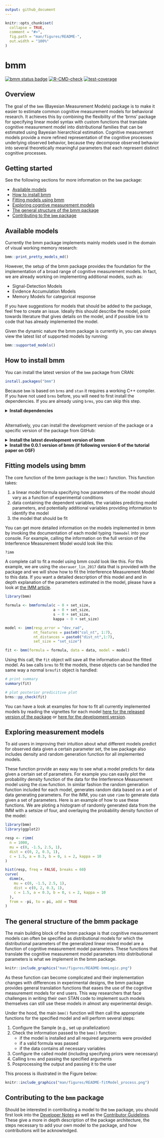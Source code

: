 ```yaml
---
output: github_document
---
```

<!-- README.md is generated from README.Rmd. Please edit that file -->
```r
knitr::opts_chunk$set(
  collapse = TRUE,
  comment = "#>",
  fig.path = "man/figures/README-",
  out.width = "100%"
)
```
# bmm   <!-- badges: start -->
[![bmm status badge](https://popov-lab.r-universe.dev/badges/bmm)](https://popov-lab.r-universe.dev/bmm)
[![R-CMD-check](https://github.com/venpopov/bmm/actions/workflows/R-CMD-check.yaml/badge.svg)](https://github.com/venpopov/bmm/actions/workflows/R-CMD-check.yaml)
[![test-coverage](https://github.com/venpopov/bmm/actions/workflows/test-coverage.yaml/badge.svg)](https://github.com/venpopov/bmm/actions/workflows/test-coverage.yaml)
<!-- badges: end -->

## Overview

The goal of the `bmm` (Bayesian Measurement Models) package is to make it easier
to estimate common cognitive measurement models for behavioral research. It
achieves this by combining the flexibility of the ‘brms’ package for specifying
linear model syntax with custom functions that translate cognitive measurement
model into distributional families that can be estimated using Bayesian
hierarchical estimation. Cognitive measurement models provide a more refined
representation of the cognitive processes underlying observed behavior, because
they decompose observed behavior into several theoretically meaningful
parameters that each represent distinct cognitive processes.

## Getting started

See the following sections for more information on the `bmm` package:

- [Available models](#available-models)
- [How to install bmm](#how-to-install-bmm)
- [Fitting models using bmm](#fitting-models-using-bmm)
- [Exploring cogntive measurement models](#exploring-cogntive-measurement-models)
- [The general structure of the bmm package](#the-general-structure-of-the-bmm-package)
- [Contributing to the `bmm` package](#contributing-to-the-bmm-package)


## Available models

Currently the bmm package implements mainly models used in the domain of visual
working memory research:

```r
bmm::print_pretty_models_md()
```


However, the setup of the bmm package provides the foundation for the
implementation of a broad range of cognitive measurement models. In fact, we are
already working on implementing additional models, such as:

- Signal-Detection Models
- Evidence Accumulation Models
- Memory Models for categorical response

If you have suggestions for models that should be added to the package, feel
free to create an issue. Ideally this should describe the model, point towards
literature that gives details on the model, and if possible link to code that
has already implemented the model.

Given the dynamic nature the bmm package is currently in, you can always view
the latest list of supported models by running:

```r
bmm::supported_models()
```

## How to install bmm

You can install the latest version of the `bmm` package from CRAN:

``` r
install.packages("bmm")
```

Because `bmm` is based on `brms` and `stan` it requires a working C++ 
compiler. If you have not used `brms` before, you will need to first 
install the dependencies. If you are already using `brms`, you can skip this step.

<details><summary><b>    Install dependencies</b></summary>

</br>

-   Install and configure a C++ compiler. Detailed instructions
    [here](https://github.com/stan-dev/rstan/wiki/RStan-Getting-Started#configuring-c-toolchain)
-   Install
    [rstan](https://github.com/stan-dev/rstan/wiki/RStan-Getting-Started)
    and/or
    [cmdstanr](https://mc-stan.org/cmdstanr/articles/cmdstanr.html). We
    recommend using `cmdstanr`.
-   Install [brms](https://paul-buerkner.github.io/brms/#installation)

</details>

</br>
Alternatively, you can install the development version of the package or a specific version of the package from GitHub:

<details>
<summary><b>Install the latest development version of bmm</b></summary>

</br>

``` r
if (!requireNamespace("remotes")) {
  install.packages("remotes")
}
remotes::install_github("venpopov/bmm")
```

</details>

<details>
<summary><b>Install the 0.0.1 version of bmm (if following version 6 of the tutorial paper on OSF)</b></summary>

</br>

The package was significantly updated on Feb 03, 2024. If you are
following older versions (earlier than Version 6) of the [Tutorial
preprint](https://osf.io/preprints/psyarxiv/umt57), you need to install
the 0.0.1 version of the bmm package with:

``` r
if (!requireNamespace("remotes")) {
  install.packages("remotes")
}
remotes::install_github("venpopov/bmm@v0.0.1")
```

</details>

## Fitting models using bmm

The core function of the bmm package is the `bmm()` function. This function
takes:

1. a linear model formula specifying how parameters of the model should vary as
a function of experimental conditions
2. data containing the dependent variables, the variables predicting model
parameters, and potentially additional variables providing information to
identify the model
3. the model that should be fit

You can get more detailed information on the models implemented in bmm by
invoking the documentation of each model typing `?bmmodel` into your console.
For example, calling the information on the full version of the Interference
Measurement Model would look like this:

``` r
?imm
```

A complete call to fit a model using bmm could look like this. For this example,
we are using the `oberauer_lin_2017` data that is provided with the package and we 
will show how to fit the Interference Measurement Model to this data. If you want a detailed description of this model and and in depth explanation of the parameters 
estimated in the model, please have a look at [the IMM article](https://venpopov.github.io/bmm/articles/bmm_imm.html).

``` r
library(bmm)

formula <- bmmformula(c ~ 0 + set_size,
                      a ~ 0 + set_size,
                      s ~ 0 + set_size,
                      kappa ~ 0 + set_size)

model <- imm(resp_error = "dev_rad",
             nt_features = paste0("col_nt", 1:7),
             nt_distances = paste0("dist_nt",1:7),
             set_size = "set_size")

fit <- bmm(formula = formula, data = data, model = model)
```

Using this call, the `fit` object will save all the information about the fitted
model. As `bmm` calls `brms` to fit the models, these objects can be handled the
same way a normal `brmsfit` object is handled:

``` r
# print summary
summary(fit)

# plot posterior predicitive plot
brms::pp_check(fit)
```

You can have a look at examples for how to fit all currently implemented models
by reading the vignettes for each model [here for the released version of the
package](https://venpopov.github.io/bmm/articles/index.html) or [here for the
development version](https://venpopov.github.io/bmm/dev/articles/index.html).


## Exploring measurement models

To aid users in improving their intuition about what different models predict
for observed data given a certain parameter set, the `bmm` package also includes
density and random generation function for all implemented models.

These function provide an easy way to see what a model predicts for data given a
certain set of parameters. For example you can easily plot the probability
density function of the data for the Interference Measurement model using the
`dimm` function. In similar fashion the random generation function included for
each model, generates random data based on a set of data generating parameters.
For the IMM, you can use `rimm` to generate data given a set of parameters.
Here is an example of how to use these functions. We are ploting a histogram of 
randomly generated data from the IMM with a setsize of four, and overlaying the 
probability density function of the model:

```r
library(bmm)
library(ggplot2)

resp <- rimm(
  n = 1000,
  mu = c(0, -1.5, 2.5, 1),
  dist = c(0, 2, 0.3, 1),
  c = 1.5, a = 0.3, b = 0, s = 2, kappa = 10
)

hist(resp, freq = FALSE, breaks = 60)
curve(
  dimm(x,
    mu = c(0, -1.5, 2.5, 1), 
    dist = c(0, 2, 0.3, 1), 
    c = 1.5, a = 0.3, b = 0, s = 2, kappa = 10
  ),
  from = -pi, to = pi, add = TRUE
)
```

## The general structure of the bmm package

The main building block of the bmm package is that cognitive measurement models
can often be specified as distributional models for which the distributional
parameters of the generalized linear mixed model are a function of cognitive
measurement model parameters. These functions that translate the cognitive
measurement model parameters into distributional parameters is what we
implement in the bmm package.


```r
knitr::include_graphics("man/figures/README-bmmLogic.png")
```

As these function can become complicated and their implementation changes with
differences in experimental designs, the bmm package provides general
translation functions that eases the use of the cognitive measurement models for
end users. This way researchers that face challenges in writing their own STAN
code to implement such models themselves can still use these models in almost
any experimental design.

Under the hood, the main `bmm()` function will then call the appropriate functions for the specified model
and will perform several steps:

1. Configure the Sample (e.g., set up prallelization)
2. Check the information passed to the `bmm()` function:
    - if the model is installed and all required arguments were provided
    - if a valid formula was passed
    - if the data contains all necessary variables
3. Configure the called model (including specifying priors were necessary)
4. Calling `brms` and passing the specified arguments
5. Posprocessing the output and passing it to the user

This process is illustrated in the Figure below:

```r
knitr::include_graphics("man/figures/README-fitModel_process.png")
```

## Contributing to the `bmm` package

Should be interested in contributing a model to the `bmm` package, you should
first look into the [Developer
Notes](https://venpopov.github.io/bmm/dev/dev-notes/index.html) as well as the [Contributor Guidelines](https://github.com/venpopov/bmm/tree/develop/.github/CONTRIBUTING.md). These give a
more in depth description of the package architecture, the steps necessary to
add your own model to the package, and how contributions will be acknowledged.

